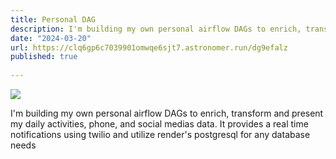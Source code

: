 ```yaml
---
title: Personal DAG
description: I'm building my own personal airflow DAGs to enrich, transform and present my daily activities, phone, and social medias data. It provides a real time notifications using twilio and utilize render's postgresql for any database needs
date: "2024-03-20"
url: https://clq6gp6c7039901omwqe6sjt7.astronomer.run/dg9efalz
published: true
  
---
```



[![](/personal_dag.png)](https://clq6gp6c7039901omwqe6sjt7.astronomer.run/dg9efalz)

I'm building my own personal airflow DAGs to enrich, transform and present my daily activities, phone, and social medias data. It provides a real time notifications using twilio and utilize render's postgresql for any database needs

